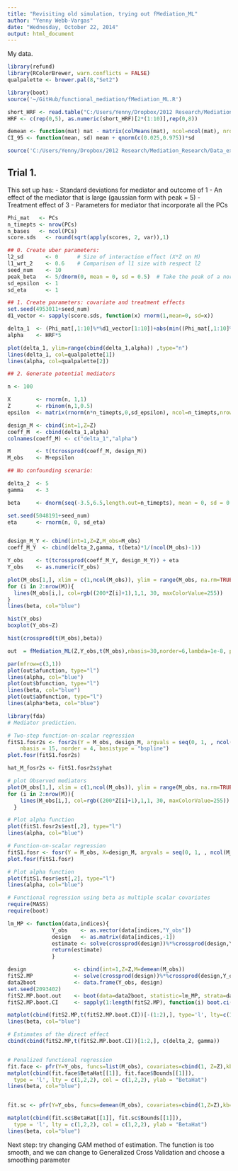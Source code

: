 ```yaml
---
title: "Revisiting old simulation, trying out fMediation_ML"
author: "Yenny Webb-Vargas"
date: "Wednesday, October 22, 2014"
output: html_document
---
```


My data.

```r
library(refund)
library(RColorBrewer, warn.conflicts = FALSE)
qualpalette <- brewer.pal(8,"Set2")

library(boot)
source('~/GitHub/functional_mediation/fMediation_ML.R')
```

```r
short_HRF <- read.table("C:/Users/Yenny/Dropbox/2012 Research/Mediation_Research/Data_experiment/YennyHRF")
HRF <- c(rep(0,5), as.numeric(short_HRF)[2*(1:10)],rep(0,8))
```

```r
demean <- function(mat) mat - matrix(colMeans(mat), ncol=ncol(mat), nrow=nrow(mat), byrow=TRUE)
CI_95 <- function(mean, sd) mean + qnorm(c(0.025,0.975))*sd
```

```r
source('C:/Users/Yenny/Dropbox/2012 Research/Mediation_Research/Data_experiment/20130805_simulation_fRPM/20130805_simulation_fRPM_Only_PCs.R')
```


Trial 1. 
----------------------
  This set up has:
  - Standard deviations for mediator and outcome of 1
- An effect of the mediator that is large (gaussian form with peak = 5)
- Treatment effect of 3
- Parameters for mediator that incorporate all the PCs


```r
Phi_mat   <- PCs
n_timepts <- nrow(PCs)
n_bases   <- ncol(PCs)
score.sds   <- round(sqrt(apply(scores, 2, var)),1)

## 0. Create uber parameters: 
l2_sd       <- 0      # Size of interaction effect (X*Z on M)
l1_wrt_2    <- 0.6    # Comparison of l1 size with respect l2
seed_num    <- 10
peak_beta   <- 5/dnorm(0, mean = 0, sd = 0.5)  # Take the peak of a normal at z=0, scale to have an effect of 5
sd_epsilon  <- 1
sd_eta      <- 1

## 1. Create parameters: covariate and treatment effects
set.seed(4953011+seed_num)
d1_vector <- sapply(score.sds, function(x) rnorm(1,mean=0, sd=x))

delta_1  <- (Phi_mat[,1:10]%*%d1_vector[1:10])+abs(min((Phi_mat[,1:10]%*%d1_vector[1:10])))
alpha    <- HRF*5

plot(delta_1, ylim=range(cbind(delta_1,alpha)) ,type="n")
lines(delta_1, col=qualpalette[1])
lines(alpha, col=qualpalette[2])

## 2. Generate potential mediators

n <- 100

X        <- rnorm(n, 1,1)
Z        <- rbinom(n,1,0.5)
epsilon  <- matrix(rnorm(n*n_timepts,0,sd_epsilon), ncol=n_timepts,nrow=(n))

design_M <- cbind(int=1,Z=Z)
coeff_M  <- cbind(delta_1,alpha)
colnames(coeff_M) <- c("delta_1","alpha")

M        <- t(tcrossprod(coeff_M, design_M))
M_obs    <- M+epsilon

## No confounding scenario:

delta_2  <- 5
gamma    <- 3

beta     <- dnorm(seq(-3.5,6.5,length.out=n_timepts), mean = 0, sd = 0.5)*peak_beta

set.seed(5048191+seed_num)
eta      <- rnorm(n, 0, sd_eta) 


design_M_Y <- cbind(int=1,Z=Z,M_obs=M_obs)
coeff_M_Y  <- cbind(delta_2,gamma, t(beta)*1/(ncol(M_obs)-1))

Y_obs    <- t(tcrossprod(coeff_M_Y, design_M_Y)) + eta
Y_obs    <- as.numeric(Y_obs)

plot(M_obs[1,], xlim = c(1,ncol(M_obs)), ylim = range(M_obs, na.rm=TRUE), main = "Mediator Functions \n with Errors", ylab = "Intensity", col = rgb((200*Z[1]+1),1,1, 30, maxColorValue = 255), type = "l")
for (i in 2:nrow(M)){ 
  lines(M_obs[i,], col=rgb((200*Z[i]+1),1,1, 30, maxColorValue=255))
}
lines(beta, col="blue")

hist(Y_obs)
boxplot(Y_obs~Z)

hist(crossprod(t(M_obs),beta))
```

```r
out  = fMediation_ML(Z,Y_obs,t(M_obs),nbasis=30,norder=6,lambda=1e-8, plot=TRUE)

par(mfrow=c(3,1))
plot(out$afunction, type="l")  
lines(alpha, col="blue")
plot(out$bfunction, type="l")  
lines(beta, col="blue")
plot(out$abfunction, type="l")  
lines(alpha*beta, col="blue")
```

```r
library(fda)
# Mediator prediction. 

# Two-step function-on-scalar regression
fitS1.fosr2s <- fosr2s(Y = M_obs, design_M, argvals = seq(0, 1, , ncol(M_obs)), 
    nbasis = 15, norder = 4, basistype = "bspline")
plot.fosr(fitS1.fosr2s)

hat_M_fosr2s <- fitS1.fosr2s$yhat

# plot Observed mediators
plot(M_obs[1,], xlim = c(1,ncol(M_obs)), ylim = range(M_obs, na.rm=TRUE), main = "Mediator Functions \n with Errors", ylab = "Intensity", col = rgb((200*Z[1]+1),1,1, 30, maxColorValue = 255), type = "l")
for (i in 2:nrow(M)){ 
    lines(M_obs[i,], col=rgb((200*Z[i]+1),1,1, 30, maxColorValue=255))
  }

# Plot alpha function
plot(fitS1.fosr2s$est[,2], type="l")
lines(alpha, col="blue")

# Function-on-scalar regression
fitS1.fosr <- fosr(Y = M_obs, X=design_M, argvals = seq(0, 1, , ncol(M_obs)), method = "mix")
plot.fosr(fitS1.fosr)

# Plot alpha function
plot(fitS1.fosr$est[,2], type="l")
lines(alpha, col="blue")

# Functional regression using beta as multiple scalar covariates
require(MASS)
require(boot)

lm_MP <- function(data,indices){
              Y_obs    <- as.vector(data[indices,"Y_obs"])
              design   <- as.matrix(data[indices,-1])
              estimate <- solve(crossprod(design))%*%crossprod(design,Y_obs)
              return(estimate)  
              }

design               <- cbind(int=1,Z=Z,M=demean(M_obs))
fitS2.MP             <- solve(crossprod(design))%*%crossprod(design,Y_obs)
data2boot            <- data.frame(Y_obs, design)
set.seed(2093402)
fitS2.MP.boot.out    <- boot(data=data2boot, statistic=lm_MP, strata=data2boot$Z,R=5000) 
fitS2.MP.boot.CI     <- sapply(1:length(fitS2.MP), function(i) boot.ci(fitS2.MP.boot.out, index=i, conf=0.95, type="perc")$percent[4:5])

matplot(cbind(fitS2.MP,t(fitS2.MP.boot.CI))[-(1:2),], type='l', lty=c(1,2,2), col=c(1,2,2), ylab="BetaHat", ylim=range(c(beta,cbind(fitS2.MP,t(fitS2.MP.boot.CI))[-(1:2),])))
lines(beta, col="blue")

# Estimates of the direct effect
cbind(cbind(fitS2.MP,t(fitS2.MP.boot.CI))[1:2,], c(delta_2, gamma))


# Penalized functional regression
fit.face <- pfr(Y=Y_obs, funcs=list(M_obs), covariates=cbind(1, Z=Z),kb=40, nbasis=26, smooth.option="fpca.face", pve=0.99)
matplot(cbind(fit.face$BetaHat[[1]], fit.face$Bounds[[1]]),
  type = 'l', lty = c(1,2,2), col = c(1,2,2), ylab = "BetaHat")
lines(beta, col="blue")


fit.sc <- pfr(Y=Y_obs, funcs=demean(M_obs), covariates=cbind(1,Z=Z),kb=50, nbasis=20,smooth.option="fpca.sc", pve=0.99)

matplot(cbind(fit.sc$BetaHat[[1]], fit.sc$Bounds[[1]]),
  type = 'l', lty = c(1,2,2), col = c(1,2,2), ylab = "BetaHat")
lines(beta, col="blue")
```


Next step: try changing GAM method of estimation. The function is too smooth, and we can change to Generalized Cross Validation and choose a smoothing parameter